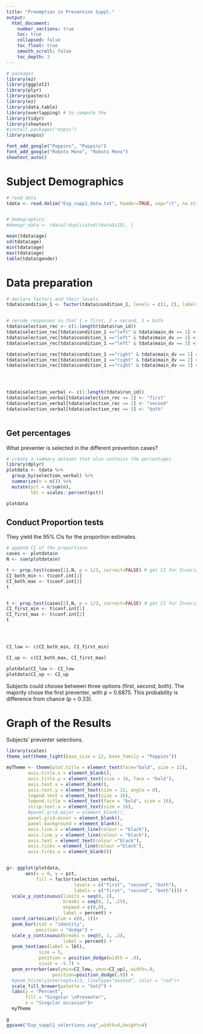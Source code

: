 ```yaml
---
title: "Preemption in Prevention Suppl."
output:  
  html_document:
    number_sections: true
    toc: true  
    collapsed: false
    toc_float: true
    smooth_scroll: false
    toc_depth: 3
---
```





```r
# packages
library(ez)
library(ggplot2)
library(plyr)
library(pastecs)
library(ez)
library(data.table)
library(overlapping) # to compute the 
library(tidyr)
library(showtext)
#install.packages("expss")
library(expss)

font_add_google("Poppins", "Poppins")
font_add_google("Roboto Mono", "Roboto Mono")
showtext_auto()
```



# Subject Demographics

```r
# read data 
tdata <- read.delim("Exp_supp1_data.txt", header=TRUE, sep="\t", na.strings="NA", dec=".", strip.white=TRUE)


# Demographics
#demogr_data <- tdata[!duplicated(tdata$sID), ]

mean(tdata$age)
sd(tdata$age)
min(tdata$age)
max(tdata$age)
table(tdata$gender)

```



# Data preparation

```r
# declare factors and their levels 
tdata$condition_1 <- factor(tdata$condition_1, levels = c(1, 2), labels = c("left", "right"))


# recode responses so that 1 = first, 2 = second, 3 = both
tdata$selection_rec <- c(1:length(tdata$run_id))
tdata$selection_rec[tdata$condition_1 =="left" & tdata$main_dv == 1] <- 1
tdata$selection_rec[tdata$condition_1 =="left" & tdata$main_dv == 2] <- 2
tdata$selection_rec[tdata$condition_1 =="left" & tdata$main_dv == 3] <- 3

tdata$selection_rec[tdata$condition_1 =="right" & tdata$main_dv == 1] <- 2
tdata$selection_rec[tdata$condition_1 =="right" & tdata$main_dv == 2] <- 1
tdata$selection_rec[tdata$condition_1 =="right" & tdata$main_dv == 3] <- 3




tdata$selection_verbal <- c(1:length(tdata$run_id))
tdata$selection_verbal[tdata$selection_rec == 1] <- "first"
tdata$selection_verbal[tdata$selection_rec == 2] <- "second"
tdata$selection_verbal[tdata$selection_rec == 3] <- "both"



```


## Get percentages 

What preventer is selected in the different prevention cases?

```r
# create a summary dataset that also contains the percentages
library(dplyr)
plotdata <- tdata %>%
  group_by(selection_verbal) %>%
  summarize(n = n()) %>% 
  mutate(pct = n/sum(n),
         lbl = scales::percent(pct))

plotdata
```


## Conduct Proportion tests 

They yield the 95% CIs for the proportion estimates.


```r
# append CI of the proportions 
cases <- plotdata$n
N <- sum(plotdata$n)

t <- prop.test(cases[1],N, p = 1/3, correct=FALSE) # get CI for Invariance government
CI_both_min <- t$conf.int[1]
CI_both_max <- t$conf.int[2]
t


t <- prop.test(cases[2],N, p = 1/3, correct=FALSE) # get CI for Invariance government
CI_first_min <- t$conf.int[1]
CI_first_max <- t$conf.int[2]
t




CI_low <- c(CI_both_min, CI_first_min)

CI_up <- c(CI_both_max, CI_first_max)

plotdata$CI_low <- CI_low
plotdata$CI_up <- CI_up

```

Subjects could choose between three options (first, second, both). The majority chose the first preventer, with p = 0.6875. This probability is difference from chance (p = 0.33). 


# Graph of the Results 

Subjects' preventer selections.


```r
library(scales)
theme_set(theme_light(base_size = 12, base_family = "Poppins"))

myTheme <- theme(plot.title = element_text(face="bold", size = 22),
        axis.title.x = element_blank(),
        axis.title.y = element_text(size = 16, face = "bold"),
        axis.text.x = element_blank(),
        axis.text.y = element_text(size = 12, angle = 0),
        legend.text = element_text(size = 16),
        legend.title = element_text(face = "bold", size = 16),
        strip.text.x = element_text(size = 16),
        #panel.grid.major = element_blank(), 
        panel.grid.minor = element_blank(), 
        panel.background = element_blank(), 
        axis.line.x = element_line(colour = "black"), 
        axis.line.y = element_line(colour = "black"),
        axis.text = element_text(colour ="black"), 
        axis.ticks = element_line(colour ="black"),
        axis.ticks.x = element_blank())


g<- ggplot(plotdata, 
       aes(x = 0, y = pct,
           fill = factor(selection_verbal, 
                         levels = c("first", "second", "both"),
                         labels = c("first", "second", "both")))) +
  scale_y_continuous(limits = seq(0, 2),
                     breaks = seq(0, 1, .25),
                     expand = c(0,0),
                     label = percent) +
  coord_cartesian(ylim = c(0, 1))+
  geom_bar(stat = "identity",
           position = "dodge") +
  scale_y_continuous(breaks = seq(0, 1, .2), 
                     label = percent) +
  geom_text(aes(label = lbl), 
            size = 5, 
            position = position_dodge(width = .9),
            vjust = -5.7) +
  geom_errorbar(aes(ymin=CI_low, ymax=CI_up), width=.0,
                 position=position_dodge(.9)) +
  #geom_hline(yintercept=1/3, linetype="dashed", color = "red")+
  scale_fill_brewer(palette = "Set2") +
  labs(y = "Percent", 
       fill = "Singular \nPreventer",
       x = "Singular occasion")+
  myTheme

g
ggsave("Exp_suppl1_selections.svg",width=4,height=4)
```


